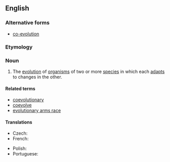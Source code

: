{{also|co-evolution|coévolution}}
==English==

===Alternative forms===
* [[co-evolution]]

===Etymology===
{{prefix|en|co|evolution}}

===Noun===
{{wikipedia|co-evolution}}
{{en-noun|~}}

# {{lb|en|ecology|evolutionary theory}} The [[evolution]] of [[organism]]s of two or more [[species]] in which each [[adapt]]s to changes in the other.

====Related terms====
* [[coevolutionary]]
* [[coevolve]]
* [[evolutionary arms race]]

====Translations====
{{trans-top|evolution featuring mutual adaptation}}
* Czech: {{t|cs|koevoluce|f}}
* French: {{t+|fr|coévolution|f}}
{{trans-mid}}
* Polish: {{t|pl|koewolucja|f}}
* Portuguese: {{t|pt|coevolução|f}}
{{trans-bottom}}